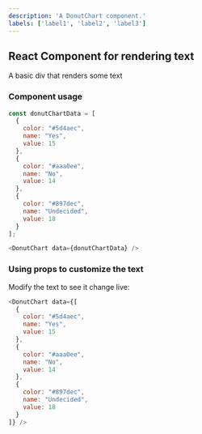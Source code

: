 ```yaml
---
description: 'A DonutChart component.'
labels: ['label1', 'label2', 'label3']
---
```



## React Component for rendering text

A basic div that renders some text

### Component usage
```js
const donutChartData = [
  {
    color: "#5d4aec",
    name: "Yes",
    value: 15
  },
  {
    color: "#aaa0ee",
    name: "No",
    value: 14
  },
  {
    color: "#897dec",
    name: "Undecided",
    value: 18
  }
];

<DonutChart data={donutChartData} />
```

### Using props to customize the text

Modify the text to see it change live:
```js live
<DonutChart data={[
  {
    color: "#5d4aec",
    name: "Yes",
    value: 15
  },
  {
    color: "#aaa0ee",
    name: "No",
    value: 14
  },
  {
    color: "#897dec",
    name: "Undecided",
    value: 18
  }
]} />
```
